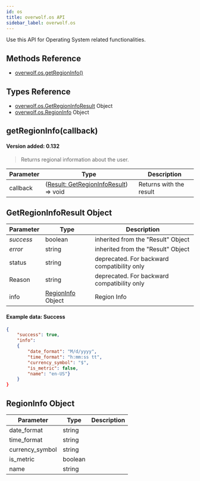 ```yaml
---
id: os
title: overwolf.os API
sidebar_label: overwolf.os
---
```


Use this API for Operating System related functionalities.

## Methods Reference

* [overwolf.os.getRegionInfo()](#getregioninfocallback)

## Types Reference

* [overwolf.os.GetRegionInfoResult](#getregioninforesult-object) Object
* [overwolf.os.RegionInfo](#regioninfo-object) Object



## getRegionInfo(callback)
#### Version added: 0.132

> Returns regional information about the user.

Parameter | Type                                                                    | Description             |
--------- | ------------------------------------------------------------------------| ----------------------- |
callback  | ([Result: GetRegionInfoResult](#getregioninforesult-object)) => void    | Returns with the result |


## GetRegionInfoResult Object

Parameter          | Type     | Description                                 |
-------------------| ---------| ------------------------------------------- |
*success*          | boolean  | inherited from the "Result" Object          |
*error*            | string   | inherited from the "Result" Object          |
status             | string   | deprecated. For backward compatibility only |
Reason             | string   | deprecated. For backward compatibility only |   
info               | [RegionInfo](#regioninfo-object) Object    | Region Info     |   


#### Example data: Success

```json
{ 
	"success": true,
	"info":
	{ 
		"date_format": "M/d/yyyy",
		"time_format": "h:mm:ss tt", 
		"currency_symbol": "$", 
		"is_metric": false,
		"name": "en-US"}
	}
}
```

## RegionInfo Object

Parameter          | Type     | Description      |
-------------------| ---------| ---------------- |
date_format        | string   |                  |
time_format        | string   |                  |
currency_symbol    | string   |                  |
is_metric          | boolean  |                  |   
name               | string   |                  |   

